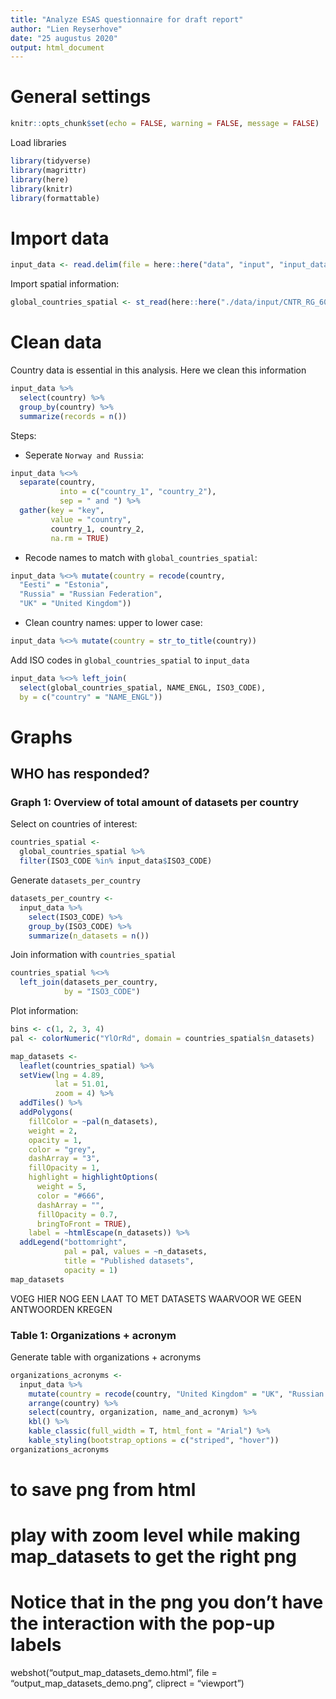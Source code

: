 ```yaml
---
title: "Analyze ESAS questionnaire for draft report"
author: "Lien Reyserhove"
date: "25 augustus 2020"
output: html_document
---
```



# General settings

```r
knitr::opts_chunk$set(echo = FALSE, warning = FALSE, message = FALSE)
```

Load libraries

```r
library(tidyverse)
library(magrittr)
library(here)
library(knitr)
library(formattable)
```

# Import data

```r
input_data <- read.delim(file = here::here("data", "input", "input_data.csv"), sep = ",")
```

Import spatial information:

```r
global_countries_spatial <- st_read(here::here("./data/input/CNTR_RG_60M_2020_4326.geojson"))
```


# Clean data

Country data is essential in this analysis. Here we clean this information

```r
input_data %>% 
  select(country) %>% 
  group_by(country) %>% 
  summarize(records = n())
```

Steps:

- Seperate `Norway and Russia`:

```r
input_data %<>% 
  separate(country, 
           into = c("country_1", "country_2"),
           sep = " and ") %>% 
  gather(key = "key",
         value = "country",
         country_1, country_2,
         na.rm = TRUE)
```

- Recode names to match with `global_countries_spatial`:

```r
input_data %<>% mutate(country = recode(country, 
  "Eesti" = "Estonia", 
  "Russia" = "Russian Federation",
  "UK" = "United Kingdom"))
```

- Clean country names: upper to lower case:

```r
input_data %<>% mutate(country = str_to_title(country))
```

Add ISO codes in `global_countries_spatial` to `input_data`

```r
input_data %<>% left_join(
  select(global_countries_spatial, NAME_ENGL, ISO3_CODE),
  by = c("country" = "NAME_ENGL")) 
```


# Graphs

## WHO has responded?

### Graph 1: Overview of total amount of datasets per country

Select on countries of interest:

```r
countries_spatial <-
  global_countries_spatial %>%
  filter(ISO3_CODE %in% input_data$ISO3_CODE)
```

Generate `datasets_per_country`

```r
datasets_per_country <- 
  input_data %>% 
    select(ISO3_CODE) %>% 
    group_by(ISO3_CODE) %>% 
    summarize(n_datasets = n())
```


Join information with `countries_spatial`

```r
countries_spatial %<>% 
  left_join(datasets_per_country,
            by = "ISO3_CODE")
```

Plot information:

```r
bins <- c(1, 2, 3, 4)
pal <- colorNumeric("YlOrRd", domain = countries_spatial$n_datasets)

map_datasets <-
  leaflet(countries_spatial) %>%
  setView(lng = 4.89,
          lat = 51.01,
          zoom = 4) %>%
  addTiles() %>%
  addPolygons(
    fillColor = ~pal(n_datasets),
    weight = 2,
    opacity = 1,
    color = "grey",
    dashArray = "3",
    fillOpacity = 1,
    highlight = highlightOptions(
      weight = 5,
      color = "#666",
      dashArray = "",
      fillOpacity = 0.7,
      bringToFront = TRUE),
    label = ~htmlEscape(n_datasets)) %>%
  addLegend("bottomright",
            pal = pal, values = ~n_datasets,
            title = "Published datasets",
            opacity = 1)
map_datasets

```

VOEG HIER NOG EEN LAAT TO MET DATASETS WAARVOOR WE GEEN ANTWOORDEN KREGEN


### Table 1: Organizations + acronym


Generate table with organizations + acronyms

```r
organizations_acronyms <- 
  input_data %>% 
    mutate(country = recode(country, "United Kingdom" = "UK", "Russian Federation" = "Russia")) %>% 
    arrange(country) %>% 
    select(country, organization, name_and_acronym) %>% 
    kbl() %>% 
    kable_classic(full_width = T, html_font = "Arial") %>% 
    kable_styling(bootstrap_options = c("striped", "hover"))
organizations_acronyms
```





# to save png from html
# play with zoom level while making map_datasets to get the right png
# Notice that in the png you don't have the interaction with the pop-up labels
webshot("output_map_datasets_demo.html",
        file = "output_map_datasets_demo.png",
        cliprect = "viewport")

